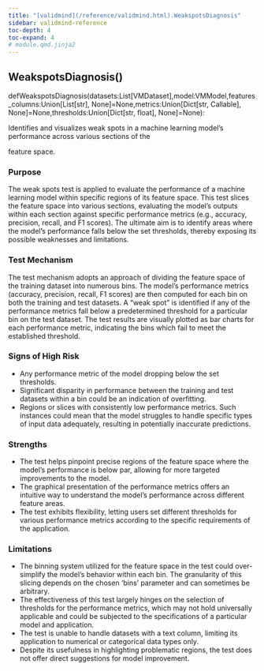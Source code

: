 ```yaml
---
title: "[validmind](/reference/validmind.html).WeakspotsDiagnosis"
sidebar: validmind-reference
toc-depth: 4
toc-expand: 4
# module.qmd.jinja2
---
```


<!-- function.qmd.jinja2 -->

## WeakspotsDiagnosis[()]{.muted}

<!-- signatures.jinja2 -->

::: {.signature}

<span class="kw">def</span><span class="name">WeakspotsDiagnosis</span>(<span class="params"><span class="n">datasets</span><span class="p">:</span><!-- types.jinja2 - format_type --><!-- Mapping --><!-- types.jinja2 - format_type --><!-- Mapping --><!-- ExprName --><span class="n">List</span><span class="p">\[</span><!-- types.jinja2 - format_type --><!-- Mapping --><!-- ExprName --><span class="n">VMDataset</span><span class="p">\]</span><span class="muted">,</span></span><span class="params"><span class="n">model</span><span class="p">:</span><!-- types.jinja2 - format_type --><!-- Mapping --><!-- ExprName --><span class="n">VMModel</span><span class="muted">,</span></span><span class="params"><span class="n">features_columns</span><span class="p">:</span><!-- types.jinja2 - format_type --><!-- Mapping --><!-- types.jinja2 - format_type --><!-- Mapping --><!-- ExprName --><span class="n">Union</span><span class="p">\[</span><!-- types.jinja2 - format_type --><!-- Mapping --><!-- types.jinja2 - format_type --><!-- Mapping --><!-- ExprName --><span class="n">List</span><span class="p">\[</span><!-- types.jinja2 - format_type --><!-- Mapping --><!-- ExprName --><span class="nb">str</span><span class="p">\]</span><span class="p">, </span><!-- types.jinja2 - format_type --><span class="n">None</span><span class="p">\]</span><span class="o">=</span><span class="kc">None</span><span class="muted">,</span></span><span class="params"><span class="n">metrics</span><span class="p">:</span><!-- types.jinja2 - format_type --><!-- Mapping --><!-- types.jinja2 - format_type --><!-- Mapping --><!-- ExprName --><span class="n">Union</span><span class="p">\[</span><!-- types.jinja2 - format_type --><!-- Mapping --><!-- types.jinja2 - format_type --><!-- Mapping --><!-- ExprName --><span class="n">Dict</span><span class="p">\[</span><!-- types.jinja2 - format_type --><!-- Mapping --><!-- ExprName --><span class="nb">str</span><span class="p">, </span><!-- types.jinja2 - format_type --><!-- Mapping --><!-- ExprName --><span class="n">Callable</span><span class="p">\]</span><span class="p">, </span><!-- types.jinja2 - format_type --><span class="n">None</span><span class="p">\]</span><span class="o">=</span><span class="kc">None</span><span class="muted">,</span></span><span class="params"><span class="n">thresholds</span><span class="p">:</span><!-- types.jinja2 - format_type --><!-- Mapping --><!-- types.jinja2 - format_type --><!-- Mapping --><!-- ExprName --><span class="n">Union</span><span class="p">\[</span><!-- types.jinja2 - format_type --><!-- Mapping --><!-- types.jinja2 - format_type --><!-- Mapping --><!-- ExprName --><span class="n">Dict</span><span class="p">\[</span><!-- types.jinja2 - format_type --><!-- Mapping --><!-- ExprName --><span class="nb">str</span><span class="p">, </span><!-- types.jinja2 - format_type --><!-- Mapping --><!-- ExprName --><span class="nb">float</span><span class="p">\]</span><span class="p">, </span><!-- types.jinja2 - format_type --><span class="n">None</span><span class="p">\]</span><span class="o">=</span><span class="kc">None</span></span>):

:::

<!-- docstring.jinja2 -->

Identifies and visualizes weak spots in a machine learning model's performance across various sections of the

feature space.

### Purpose

The weak spots test is applied to evaluate the performance of a machine learning model within specific regions of its feature space. This test slices the feature space into various sections, evaluating the model's outputs within each section against specific performance metrics (e.g., accuracy, precision, recall, and F1 scores). The ultimate aim is to identify areas where the model's performance falls below the set thresholds, thereby exposing its possible weaknesses and limitations.

### Test Mechanism

The test mechanism adopts an approach of dividing the feature space of the training dataset into numerous bins. The model's performance metrics (accuracy, precision, recall, F1 scores) are then computed for each bin on both the training and test datasets. A "weak spot" is identified if any of the performance metrics fall below a predetermined threshold for a particular bin on the test dataset. The test results are visually plotted as bar charts for each performance metric, indicating the bins which fail to meet the established threshold.

### Signs of High Risk

- Any performance metric of the model dropping below the set thresholds.
- Significant disparity in performance between the training and test datasets within a bin could be an indication of overfitting.
- Regions or slices with consistently low performance metrics. Such instances could mean that the model struggles to handle specific types of input data adequately, resulting in potentially inaccurate predictions.

### Strengths

- The test helps pinpoint precise regions of the feature space where the model's performance is below par, allowing for more targeted improvements to the model.
- The graphical presentation of the performance metrics offers an intuitive way to understand the model's performance across different feature areas.
- The test exhibits flexibility, letting users set different thresholds for various performance metrics according to the specific requirements of the application.

### Limitations

- The binning system utilized for the feature space in the test could over-simplify the model's behavior within each bin. The granularity of this slicing depends on the chosen 'bins' parameter and can sometimes be arbitrary.
- The effectiveness of this test largely hinges on the selection of thresholds for the performance metrics, which may not hold universally applicable and could be subjected to the specifications of a particular model and application.
- The test is unable to handle datasets with a text column, limiting its application to numerical or categorical data types only.
- Despite its usefulness in highlighting problematic regions, the test does not offer direct suggestions for model improvement.
